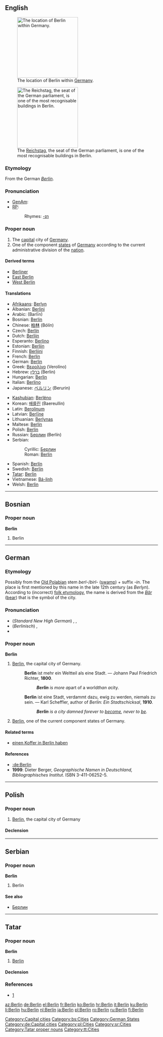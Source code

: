 {{see|Berlín}}
{{wikipedia}}
==English==
[[Image:Deutschland Lage Berlins.svg|thumb|200px|The location of Berlin within [[Germany]].]]

[[Image:Berlin reichstag CP.jpg|thumb|200px|The [[w:Reichstag (building)|Reichstag]], the seat of  the German parliament, is one of the most recognisable buildings in Berlin.]]

===Etymology===
From the German ''[[Berlin#German|Berlin]]''.

===Pronunciation===
* [[w:General American|GenAm]]: {{IPA|[bɚˈlɪn]}}
* [[Received Pronunciation|RP]]: {{IPA|[bəˈlɪn]}}
*: Rhymes: [[Rhymes:English:-ɪn|-ɪn]]

===Proper noun===
{{en-proper noun}}

# The [[capital]] city of [[Germany]].
# One of the component [[state]]s of [[Germany]] according to the current administrative division of the [[nation]].

====Derived terms====
* [[Berliner]]
* [[East Berlin]]
* [[West Berlin]]

====Translations====
{{trans-top|capital city of Germany}}
* [[Afrikaans]]: [[Berlyn]]
* Albanian: [[Berlini]]
* Arabic: {{Arab|[[برلين]]}} (Barlīn)
* Bosnian: [[Berlin#Bosnian|Berlin]] {{m}}
* Chinese: [[柏林]] (Bólín)
* Czech: [[Berlín]] {{m}}
* Dutch: [[Berlijn]] {{n}}
* Esperanto: [[Berlino]]
* Estonian: [[Berliin]]
* Finnish: [[Berliini]]
* French: [[Berlin#French|Berlin]]
* German: [[Berlin#German|Berlin]] {{n}}
* Greek: [[Βερολίνο]] (Verolíno) {{n}}
* Hebrew: [[ברלין]] (Berlin) {{f}}
* Hungarian: [[Berlin#Hungarian|Berlin]]
* Italian: [[Berlino]] {{f}}
* Japanese: [[ベルリン]] (Berurin)
{{trans-mid}}
* [[Kashubian]]: [[Berlëno]]
* Korean: [[배를린]] (Baereullin)
* Latin: [[Berolinum]] {{n}}
* Latvian: [[Berlīne]] {{f}}
* Lithuanian: [[Berlynas]]
* Maltese: [[Berlin#Maltese|Berlin]]
* Polish: [[Berlin#Polish|Berlin]]
* Russian: [[Берлин]] (Berlín) {{m}}
* Serbian:
*: Cyrillic: [[Берлин#Serbian|Берлин]] {{m}}
*: Roman: [[Berlin#Serbian|Berlin]] {{m}}
* Spanish: [[Berlín]] {{m}}
* Swedish: [[Berlin#Swedish|Berlin]]
* [[Tatar]]: [[Berlin#Tatar|Berlin]]
* Vietnamese: [[Bá-linh]]
* Welsh: [[Berlin#Welsh|Berlin]] {{f}}
{{trans-bottom}}

[[Category:Capital cities]]

----

==Bosnian==

===Proper noun===
'''Berlin''' {{m}}

# Berlin

[[Category:bs:Cities]]

----

==German==

===Etymology===
Possibly from the [[w:Polabian language|Old Polabian]] stem ''berl-''/''birl-'' ([[swamp]]) + suffix ''-in''. The place is first mentioned by this name in the late 12th century (as ''Berlyn''). According to (incorrect) [[folk etymology]], the name is derived from the ''[[Bär]]'' ([[bear]]) that is the symbol of the city.

===Pronunciation===
* (''Standard New High German'') {{IPA|[bɛɐˈliːn]}}, {{IPA|[bɛʁˈliːn]}},
* (''Berlinisch'') {{IPA|[baliːn]}}, {{IPA|[baliːən]}}
* {{Audio|De-Berlin-pronunciation.ogg|Berlin}}

===Proper noun===
'''Berlin''' {{n}}

# [[Berlin#English|Berlin]], the capital city of Germany.
#: '''Berlin''' ist mehr ein Weltteil als eine Stadt. &mdash; Johann Paul Friedrich Richter, '''1800'''.
#:: '''''Berlin''' is more a ''part of a world'' than a ''city''.''
#: '''Berlin''' ist eine Stadt, verdammt dazu, ewig zu werden, niemals zu sein. &mdash; Karl Scheffler, author of ''Berlin: Ein Stadtschicksal'', '''1910'''.
#:: '''''Berlin''' is a city damned forever to [[become]], never to [[be]].''
# [[Berlin#English|Berlin]], one of the current component states of Germany.

====Related terms====
* [[einen Koffer in Berlin haben]]

====References====
* [[:de:Berlin]]
* '''1999''': Dieter Berger, ''Geographische Namen in Deutschland, Bibliographisches Institut''. ISBN 3-411-06252-5.

[[Category:German States]]
[[Category:de:Capital cities]]

----

==Polish==

===Proper noun===
{{infl|pl|proper noun|g=m}}

# [[Berlin#English|Berlin]], the capital city of Germany

====Declension====
{{pl-decl-noun-sing|Berlin|Berlina|Berlinowi|Berlin|Berlinem|Berlinie|Berlinie}}

[[Category:pl:Cities]]

----

==Serbian==

===Proper noun===
'''Berlin''' {{m}}

# Berlin

====See also====
* [[Берлин#Serbian|Берлин]]

[[Category:sr:Cities]]

----

==Tatar==

===Proper noun===
'''Berlin'''

# [[Berlin#English|Berlin]]

====Declension====
{{tt-latin-noun|nıñ|ga|nı|da|dan}}

===References===
* [http://www.azatliq.org/analysis/analysis/tb/2003/01/BB6CA28F-3929-4E12-BCF8-C68A65991966.asp]

[[Category:Tatar proper nouns]]
[[Category:tt:Cities]]

[[az:Berlin]]
[[de:Berlin]]
[[el:Berlin]]
[[fr:Berlin]]
[[ko:Berlin]]
[[hr:Berlin]]
[[it:Berlin]]
[[ku:Berlin]]
[[li:Berlin]]
[[hu:Berlin]]
[[nl:Berlin]]
[[ja:Berlin]]
[[pl:Berlin]]
[[ro:Berlin]]
[[ru:Berlin]]
[[fi:Berlin]]